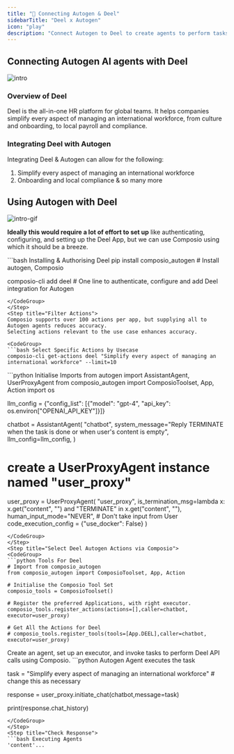 ```yaml
---
title: "🚀 Connecting Autogen & Deel"
sidebarTitle: "Deel x Autogen"
icon: "play"
description: "Connect Autogen to Deel to create agents to perform tasks using natural language"
---
```


## Connecting Autogen AI agents with Deel
![intro](/media/intro.jpg)

### Overview of Deel

Deel is the all-in-one HR platform for global teams. It helps companies simplify every aspect of managing an international workforce, from culture and onboarding, to local payroll and compliance.

### Integrating Deel with Autogen

Integrating Deel & Autogen can allow for the following:

1. Simplify every aspect of managing an international workforce
2. Onboarding and local compliance
& so many more

## Using Autogen with Deel
![intro-gif](/media/intro.gif)
<Steps>
<Step title="Setting Up the Environment">

**Ideally this would require a lot of effort to set up** like authenticating, configuring, and setting up the Deel App, but we can use Composio using which it should be a breeze.

<CodeGroup>
```bash Installing & Authorising Deel
pip install composio_autogen # Install autogen, Composio 

composio-cli add deel # One line to authenticate, configure and add Deel integration for Autogen
```
</CodeGroup>
</Step>
<Step title="Filter Actions">
Composio supports over 100 actions per app, but supplying all to Autogen agents reduces accuracy.
Selecting actions relevant to the use case enhances accuracy.

<CodeGroup>
```bash Select Specific Actions by Usecase
composio-cli get-actions deel "Simplify every aspect of managing an international workforce" --limit=10
```
</CodeGroup>

</Step>
<Step title="Import Base Packages">

<CodeGroup>
```python Initialise Imports
from autogen import AssistantAgent, UserProxyAgent
from composio_autogen import ComposioToolset, App, Action
import os

llm_config = {"config_list": [{"model": "gpt-4", "api_key": os.environ["OPENAI_API_KEY"]}]}

chatbot = AssistantAgent(
    "chatbot",
    system_message="Reply TERMINATE when the task is done or when user's content is empty",
    llm_config=llm_config,
)

# create a UserProxyAgent instance named "user_proxy"
user_proxy = UserProxyAgent(
    "user_proxy",
    is_termination_msg=lambda x: x.get("content", "") and "TERMINATE" in x.get("content", ""),
    human_input_mode="NEVER", # Don't take input from User
    code_execution_config = {"use_docker": False}
)
```
</CodeGroup>
</Step>
<Step title="Select Deel Autogen Actions via Composio">
<CodeGroup>
```python Tools For Deel
# Import from composio_autogen
from composio_autogen import ComposioToolset, App, Action

# Initialise the Composio Tool Set
composio_tools = ComposioToolset()

# Register the preferred Applications, with right executor. 
composio_tools.register_actions(actions=[],caller=chatbot, executor=user_proxy)

# Get All the Actions for Deel
# composio_tools.register_tools(tools=[App.DEEL],caller=chatbot, executor=user_proxy) 
```
</CodeGroup>
</Step>
<Step title="Execute the Agent">
Create an agent, set up an executor, and invoke tasks to perform Deel API calls using Composio. 
<CodeGroup>
```python Autogen Agent executes the task

task = "Simplify every aspect of managing an international workforce" # change this as necessary

response = user_proxy.initiate_chat(chatbot,message=task)

print(response.chat_history)
```
</CodeGroup>
</Step>
<Step title="Check Response">
```bash Executing Agents
'content'...
```
</Step>
</Steps>

